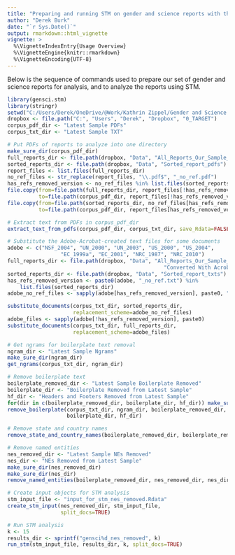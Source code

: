 ```yaml
---
title: "Preparing and running STM on gender and science reports with the gensci.stm package"
author: "Derek Burk"
date: "`r Sys.Date()`"
output: rmarkdown::html_vignette
vignette: >
  %\VignetteIndexEntry{Usage Overview}
  %\VignetteEngine{knitr::rmarkdown}
  %\VignetteEncoding{UTF-8}
---
```


Below is the sequence of commands used to prepare our set of gender and science reports for analysis, and to analyze the reports using STM.

```r
library(gensci.stm)
library(stringr)
setwd("C:/Users/Derek/OneDrive/@Work/Kathrin Zippel/Gender and Science Reports")
dropbox <- file.path("C:", "Users", "Derek", "Dropbox", "0_TARGET")
corpus_pdf_dir <- "Latest Sample PDFs"
corpus_txt_dir <- "Latest Sample TXT"

# Put PDFs of reports to analyze into one directory
make_sure_dir(corpus_pdf_dir)
full_reports_dir <- file.path(dropbox, "Data", "All_Reports_Our_Sample_OCR_May_2016")
sorted_reports_dir <- file.path(dropbox, "Data", "Sorted_report_pdfs")
report_files <- list.files(full_reports_dir)
no_ref_files <- str_replace(report_files, "\\.pdf$", "_no_ref.pdf")
has_refs_removed_version <- no_ref_files %in% list.files(sorted_reports_dir)
file.copy(from=file.path(full_reports_dir, report_files[!has_refs_removed_version]), 
          to=file.path(corpus_pdf_dir, report_files[!has_refs_removed_version]))
file.copy(from=file.path(sorted_reports_dir, no_ref_files[has_refs_removed_version]), 
          to=file.path(corpus_pdf_dir, report_files[has_refs_removed_version]))

# Extract text from PDFs in corpus_pdf_dir
extract_text_from_pdfs(corpus_pdf_dir, corpus_txt_dir, save_Rdata=FALSE, save_txt_files=TRUE, language="en")

# Substitute the Adobe-Acrobat-created text files for some documents
adobe <- c("NSF_2004", "UN_2000", "UN_2003", "US_2000", "US_2004", 
                 "EC_1999a", "EC_2001", "NRC_1987", "NRC_2010")
full_reports_dir <- file.path(dropbox, "Data", "All_Reports_Our_Sample_Converted_to_Text", 
                                                  "Converted With Acrobat")
sorted_reports_dir <- file.path(dropbox, "Data", "Sorted_report_txts")
has_refs_removed_version <- paste0(adobe, "_no_ref.txt") %in% 
    list.files(sorted_reports_dir)
adobe_no_ref_files <- sapply(adobe[has_refs_removed_version], paste0, "_no_ref")

substitute_documents(corpus_txt_dir, sorted_reports_dir, 
                     replacement_scheme=adobe_no_ref_files)
adobe_files <- sapply(adobe[!has_refs_removed_version], paste0)
substitute_documents(corpus_txt_dir, full_reports_dir, 
                     replacement_scheme=adobe_files)

# Get ngrams for boilerplate text removal
ngram_dir <- "Latest Sample Ngrams"
make_sure_dir(ngram_dir)
get_ngrams(corpus_txt_dir, ngram_dir)

# Remove boilerplate text
boilerplate_removed_dir <- "Latest Sample Boilerplate Removed"
boilerplate_dir <- "Boilerplate Removed from Latest Sample"
hf_dir <- "Headers and Footers Removed from Latest Sample"
for(dir in c(boilerplate_removed_dir, boilerplate_dir, hf_dir)) make_sure_dir(dir)
remove_boilerplate(corpus_txt_dir, ngram_dir, boilerplate_removed_dir, 
                   boilerplate_dir, hf_dir)

# Remove state and country names
remove_state_and_country_names(boilerplate_removed_dir, boilerplate_removed_dir)

# Remove named entities
nes_removed_dir <- "Latest Sample NEs Removed"
nes_dir <- "NEs Removed from Latest Sample"
make_sure_dir(nes_removed_dir)
make_sure_dir(nes_dir)
remove_named_entities(boilerplate_removed_dir, nes_removed_dir, nes_dir)

# Create input objects for STM analysis
stm_input_file <- "input_for_stm_nes_removed.Rdata"
create_stm_input(nes_removed_dir, stm_input_file, 
                 split_docs=TRUE)

# Run STM analysis
k <- 15
results_dir <- sprintf("gensci%d_nes_removed", k)
run_stm(stm_input_file, results_dir, k, split_docs=TRUE)
```
